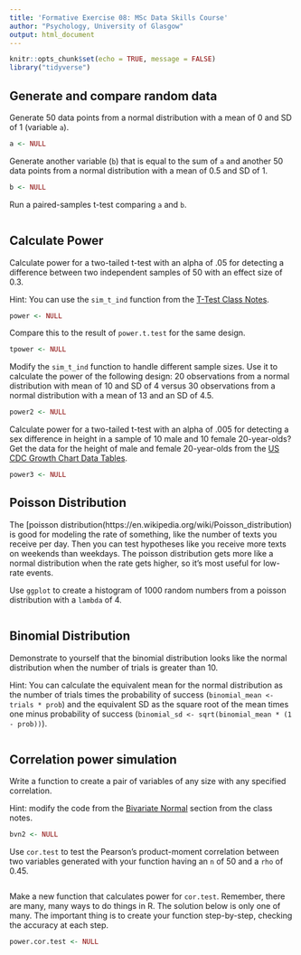 ```yaml
---
title: 'Formative Exercise 08: MSc Data Skills Course'
author: "Psychology, University of Glasgow"
output: html_document
---
```


```r
knitr::opts_chunk$set(echo = TRUE, message = FALSE)
library("tidyverse")
```

## Generate and compare random data

Generate 50 data points from a normal distribution with a mean of 0 
and SD of 1 (variable `a`).

```r
a <- NULL
```

Generate another variable (`b`) that is equal to the sum of `a` and another 
50 data points from a normal distribution with a mean of 0.5 and SD of 1.

```r
b <- NULL
```

Run a paired-samples t-test comparing `a` and `b`.

```r
```

## Calculate Power

Calculate power for a two-tailed t-test with an alpha of .05 for detecting 
a difference between two independent samples of 50 with an effect size of 0.3.

Hint: You can use the `sim_t_ind` function from the [T-Test Class Notes](https://gupsych.github.io/data_skills/08_simulation.html#t-test).

```r
power <- NULL

```

Compare this to the result of `power.t.test` for the same design.

```r
tpower <- NULL
```

Modify the `sim_t_ind` function to handle different 
sample sizes. Use it to calculate the power of the following design: 
20 observations from a normal distribution with mean of 10 and SD of 4 versus
30 observations from a normal distribution with a mean of 13 and an SD of 4.5.

```r
power2 <- NULL
```


Calculate power for a two-tailed t-test with an alpha of .005 for detecting 
a sex difference in height in a sample of 10 male and 10 female 20-year-olds? 
Get the data for the height of male and female 20-year-olds from the 
[US CDC Growth Chart Data Tables](https://www.cdc.gov/growthcharts/data/zscore/zstatage.csv).

```r
power3 <- NULL
```

## Poisson Distribution

The [poisson distribution(https://en.wikipedia.org/wiki/Poisson_distribution) 
is good for modeling the rate of something, like the number of texts you 
receive per day. Then you can test hypotheses like you receive more texts on 
weekends than weekdays. The poisson distribution gets more like a normal 
distribution when the rate gets higher, so it's most useful for low-rate events.

Use `ggplot` to create a histogram of 1000 random numbers from a poisson 
distribution with a `lambda` of 4. 

```r

```

## Binomial Distribution

Demonstrate to yourself that the binomial distribution looks like the normal 
distribution when the number of trials is greater than 10.

Hint: You can calculate the equivalent mean for the normal distribution as the 
number of trials times the probability of success (`binomial_mean <- trials * prob`) 
and the equivalent SD as the square root of the mean times one minus probability 
of success (`binomial_sd <- sqrt(binomial_mean * (1 - prob))`).

```r

```

## Correlation power simulation

Write a function to create a pair of variables of any size 
with any specified correlation. 

Hint: modify the code from the 
[Bivariate Normal](https://gupsych.github.io/data_skills/08_simulation.html#bvn) 
section from the class notes.

```r
bvn2 <- NULL
```

Use `cor.test` to test the Pearson's product-moment 
correlation between two variables generated with your 
function having an `n` of 50 and a `rho` of 0.45.


```r

```

Make a new function that calculates power for `cor.test`. 
Remember, there are many, many ways to do things in R. 
The solution below is only one of many. The important thing is to 
create your function step-by-step, checking the accuracy at each step.

```r
power.cor.test <- NULL
```

